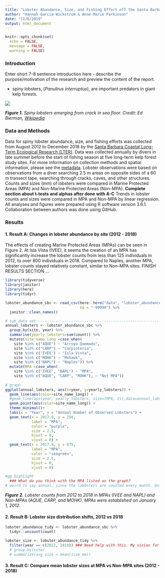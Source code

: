 ```yaml
---
title: "Lobster Abundance, Size, and Fishing Effort off the Santa Barbara Coast"
author: "Hannah Garcia-Wickstrum & Anne-Marie Parkinson"
date: "11/6/2019"
output: html_document
---
```


```r
knitr::opts_chunk$set(
  echo = FALSE,
  message = FALSE,
  warning = FALSE)
```

### Introduction

Enter short 7-8 sentence introduction here - describe the purpose/motivation of the research and preview the content of the report. 

- spiny lobsters, (*Panulirus interruptus*), are important predators in giant kelp forests. 

![](figures/wikipedia_lobster_Ed_Bierman.jpg)

***Figure 1.** Spiny lobsters emerging from crack in sea floor. Credit: Ed Bierman, [Wikipedia](https://en.wikipedia.org/wiki/California_spiny_lobster)*

### Data and Methods

Data for spiny lobster abundance, size, and fishing efforts was collected from August 2012 to December 2018 by the [Santa Barbara Coastal Long-Term Ecological Research (LTER)](http://sbc.lternet.edu//index.html). Data was collected annually by divers in late summer before the start of fishing season at five long-term kelp forest study sites. For more information on collection methods and spatial information, please see the [metadata](https://portal.edirepository.org/nis/mapbrowse?scope=knb-lter-sbc&identifier=77&revision=newest). Lobster observations were based on observations from a diver searching 2.5 m areas on opposite sides of a 60 m transect tape, searching through cracks, caves, and other structures. Counts and sizes (mm) of lobsters were compared in Marine Protected Areas (MPA) and Non-Marine Protected Areas (Non-MPA). **Complete section about t-tests and alphas after done with A-C**
Trends in lobster counts and sizes were compared in MPA and Non-MPA by linear regression. All analyses and figures were prepared using R software version 3.6.1. Collaboration between authors was done using GitHub. 

### Results
#### 1. Result A: Changes in lobster abundance by site (2012 - 2018)
The effects of creating Marine Protected Areas (MPAs) can be seen in Figure 2. At Isla Vista (IVEE), it seems the creation of an MPA has significantly increase the lobster counts from less than 125 individuals in 2012, to over 800 individuals in 2018. Compared to Naples, another MPA, lobster counts stayed relatively constant, similar to Non-MPA sites.  FINISH RESULTS SECTION ...
```r
library(tidyverse)
library(janitor)
library(here)
library(tidyr)

lobster_abundance_sbc <- read_csv(here::here("data", "lobster_abundance_sbc_lter.csv"),
                                  na = "-99999") %>%
  janitor::clean_names() 

```


```r
# sub data set-----------------------------------------------------------------
annual_lobsters <- lobster_abundance_sbc %>% 
  group_by(site, year) %>% 
  summarise(yearly_lobsters=sum(count)) %>% 
  mutate(site_name_long =case_when(
    site %in% c("AQUE") ~ "Arroyo Quemado",
    site %in% c("CARP") ~ "Carpinteria",
    site %in% c("IVEE") ~ "Isla Vista",
    site %in% c("MOHK") ~ "Mohawk", 
    site %in% c("NAPL") ~ "Naples")) %>% 
  mutate(MPA =case_when( 
    site %in% c("IVEE", "NAPL") ~ "MPA",
    site %in% c("AQUE", "CARP", "MOHK"), ~ "Not MPA"))
    
# graph
ggplot(annual_lobsters, aes(x=year, y=yearly_lobsters)) +
  geom_line(aes(color=site_name_long)) +
  #geom_line(aes(year, yearly_lobsters, size=(MPA, 2)),data=annual_lobsters) 
  geom_point(aes(color=site_name_long)) + 
  theme_minimal()+
  labs(x = "Year", y = "Annual Number of Observed Lobsters") +
  geom_text(x = 2017.9, y = 250,
            label = "MPA",
            color = "purple",
            size = 2.5,
            hjust = 0,
            vjust = 0) +
  geom_text(x = 2017.9, y = 875,
            label = "MPA", 
            color = "seagreen", 
            size = 2.5,
            hjust = 0,
            vjust = 0)

#gg highlight
  ### What do you think with the MPA listed on the graph? 
# weird to say annual, since the lobbsters are counted every month. Only during a couple months. 

```
***Figure 2.** Lobster counts from 2012 to 2018 in MPAs (IVEE and NAPL) and Non-MPAs (AQUE, CARP, and MOHK). MPAs were established on January 1, 2012.*


#### 2. Result B: Lobster size distribution shifts, 2012 vs 2018


```r
lobster_abundance_tidy <- lobster_abundance_sbc %>%
  tidyr::uncount(count) 

lobster_size <- lobster_abundance_tidy %>%
  filter(year == c(2012, 2018)) ### Need help with this. My vision for this graph is to have overlapping histograms for 2012 and 2018, but to facet wrap it by site. I don't think we need to do any statistical analysis until C.  
  # group_by(site)
  # summarize(avg_size = mean(size_mm))
```

#### 3. Result C: Compare mean lobster sizes at MPA vs Non-MPA sites (2012 - 2018)